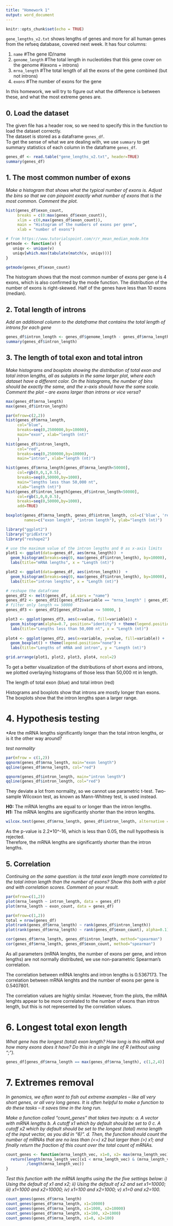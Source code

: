 ```yaml
---
title: "Homework 1"
output: word_document
---
```


```r
knitr::opts_chunk$set(echo = TRUE)
```


`gene_lengths_v2.txt` shows lengths of genes and more for all human genes from the refseq database, covered next week. It has four columns:

1. `name`			#The gene ID/name  
2. `genome_length`	#The total length in nucleotides that this gene cover on the genome #(exons + introns)  
3. `mrna_length`	#The  total length of all the exons of the gene combined (but not introns)  
4. `exons`			#The number of exons for the gene

In this homework, we will try to figure out what the difference is between these, and what the most extreme genes are. 

## 0. Load the dataset  

The given file has a header row, so we need to specify this in the function to load the dataset correctly.  
The dataset is stored as a dataframe `genes_df`.  
To get the sense of what we are dealing with, we use `summary` to get summary statistics of each column in the dataframe `genes_df`.


```r
genes_df <- read.table("gene_lengths_v2.txt", header=TRUE)
summary(genes_df)
```

## 1. The most common number of exons  

*Make a histogram that shows what the typical number of exons is.  Adjust the bins so that we can pinpoint exactly what number of exons that is the most common. Comment the plot.*

```r
hist(genes_df$exon_count,
     breaks = c(0:max(genes_df$exon_count)), 
     xlim = c(0,max(genes_df$exon_count)),
     main = "Histogram of the numbers of exons per gene",
     xlab = "number of exons")

```


```r
# from https://www.tutorialspoint.com/r/r_mean_median_mode.htm
getmode <- function(v) {
   uniqv <- unique(v)
   uniqv[which.max(tabulate(match(v, uniqv)))]
}

getmode(genes_df$exon_count)
```


The histogram shows that the most common number of exons per gene is 4 exons, which is also confirmed by the mode function. The distribution of the number of exons is right-skewed. Half of the genes have less than 10 exons (median). 


## 2. Total length of introns  

*Add an additional column to the dataframe that contains the total length of introns for each gene*

```r
genes_df$intron_length <- genes_df$genome_length - genes_df$mrna_length
summary(genes_df$intron_length)
```

## 3. The length of total exon and total intron  

*Make histograms and boxplots showing the distribution of total exon and total intron lengths, all as subplots in the same larger plot, where each dataset have a different color.  On the histograms, the number of bins should be exactly the same, and the x-axis should have the same scale.*
*Comment the plot – are exons larger than introns or vice versa?*


```r
max(genes_df$mrna_length)
max(genes_df$intron_length)
```


```r
par(mfrow=c(2,2))
hist(genes_df$mrna_length, 
     col="blue", 
     breaks=seq(0,2500000,by=10000), 
     main="exon", xlab="length (nt)"
     )
hist(genes_df$intron_length, 
     col="red", 
     breaks=seq(0,2500000,by=10000),
     main="intron", xlab="length (nt)")

hist(genes_df$mrna_length[genes_df$mrna_length<50000], 
     col=rgb(0,0,1,0.5), 
     breaks=seq(0,50000,by=1000),
     main="lengths less than 50,000 nt",
     xlab="length (nt)")
hist(genes_df$intron_length[genes_df$intron_length<50000], 
     col=rgb(1,0,0,0.5), 
     breaks=seq(0,50000,by=1000), 
     add=TRUE)

boxplot(genes_df$mrna_length, genes_df$intron_length, col=c('blue', 'red'),
        names=c("exon length", "intron length"), ylab="length (nt)")

```


```r
library("ggplot2")
library("gridExtra")
library("reshape2")

# use the maximum value of the intron lengths and 0 as x-axis limits
plot1 <- ggplot(data=genes_df, aes(mrna_length))  +
  geom_histogram(breaks=seq(0, max(genes_df$intron_length), by=10000), fill="salmon") +
  labs(title="mRNA lengths", x = "Length (nt)")

plot2 <- ggplot(data=genes_df, aes(intron_length))  +
  geom_histogram(breaks=seq(0, max(genes_df$intron_length), by=10000), fill="turquoise") +
  labs(title="intron lengths", x = "Length (nt)")

# reshape the dataframe
genes_df2 <- melt(genes_df, id.vars = "name")
genes_df2 <- genes_df2[(genes_df2$variable == "mrna_length" | genes_df2$variable == "intron_length"), ]
# filter only length <= 50000
genes_df3 <- genes_df2[genes_df2$value <= 50000, ]

plot3 <- ggplot(genes_df3, aes(x=value, fill=variable)) +
  geom_histogram(alpha=0.7, position="identity") + theme(legend.position="top") + 
  labs(title="Lengths less than 50,000 nt", x = "Length (nt)")
  
plot4 <- ggplot(genes_df2, aes(x=variable, y=value, fill=variable)) +
  geom_boxplot() + theme(legend.position="none") + 
  labs(title="Lengths of mRNA and intron", y = "Length (nt)")

grid.arrange(plot1, plot2, plot3, plot4, ncol=2)

```

To get a better visualization of the distributions of short exons and introns, we plotted overlaying histograms of those less than 50,000 nt in length.

The length of total exon (blue) and total intron (red)


Histograms and boxplots show that introns are mostly longer than exons. The boxplots show that the intron lengths span a larger range. 


# 4. Hypothesis testing  

*Are the mRNA lengths significantly longer than the total intron lengths, or is it the other way around? 

*test normality*

```r
par(mfrow = c(1,2))
qqnorm(genes_df$mrna_length, main="exon length")
qqline(genes_df$mrna_length, col="red")

qqnorm(genes_df$intron_length, main="intron length")
qqline(genes_df$intron_length, col="red")

```

They deviate a lot from normality, so we cannot use parametric t-test. Two-sample Wilcoxon test, as known as Mann-Whitney test, is used instead.

**H0:** The mRNA lengths are equal to or longer than the intron lengths.  
**H1:** The mRNA lengths are significantly shorter than the intron lengths.


```r
wilcox.test(genes_df$mrna_length, genes_df$intron_length, alternative = "less", paired = FALSE)
```

As the p-value is 2.2\*10^-16, which is less than 0.05, the null hypothesis is rejected.  
Therefore, the mRNA lengths are significantly shorter than the intron lengths.

## 5. Correlation  

*Continuing on the same question: is the total exon length more correlated to the total intron length than the number of exons? Show this both with a plot and with correlation scores. Comment on your result.*

```r
par(mfrow=c(1,2))
plot(mrna_length ~ intron_length, data = genes_df)
plot(mrna_length ~ exon_count, data = genes_df)
```

```r
par(mfrow=c(1,2))
total = nrow(genes_df)
plot(rank(genes_df$mrna_length) ~ rank(genes_df$intron_length))
plot(rank(genes_df$mrna_length) ~ rank(genes_df$exon_count), alpha=0.1)
```

```r
cor(genes_df$mrna_length, genes_df$intron_length, method="spearman")
cor(genes_df$mrna_length, genes_df$exon_count, method="spearman")
```

As all parameters (mRNA lenghts, the number of exons per gene, and intron lengths) are not normally distributed, we use non-parametric Spearman's correlation.

The correlation between mRNA lenghts and intron lengths is 0.5367173.
The correlation between mRNA lenghts and the number of exons per gene is 0.5407801.

The correlation values are highly similar. However, from the plots, the mRNA lenghts appear to be more correlated to the number of exons than intron length, but this is not represented by the correlation values.


# 6. Longest total exon length  

*What gene has the longest (total) exon length? How long is this mRNA and how many exons does it have?  Do this in a single line of R (without using “;”).* 

```r
genes_df[genes_df$mrna_length == max(genes_df$mrna_length), c(1,2,4)]
```

# 7. Extremes removal  

*In genomics, we often want to fish out extreme examples – like all very short genes, or all very long genes. It is often helpful to make a function to do these tasks – it saves time in the long run.*

*Make a function called “count_genes” that takes two inputs:
a.	A vector with mRNA lengths 
b.	A cutoff x1 which by default should be set to 0
c.	A cutoff x2 which by default should be set to the longest (total) mrna length of the input vector, as you did in “6)”. 
d.	Then, the function should count the number of mRNAs that are no less than (<=) x2 but larger than (>) x1; and finally return the fraction of this count over the total count of mRNAs.*

```r
count_genes <- function(mrna_length_vec, x1=0, x2= max(mrna_length_vec)){
  return(length(mrna_length_vec[(x1 < mrna_length_vec) & (mrna_length_vec <= x2)])
         /length(mrna_length_vec))
}
```


*Test this function with the mRNA lengths using the the five settings below:
i)	Using the default of  x1 and x2; 
ii)	Using the default of  x2 and set x1=10000;
iii)	x1=1000 and x2=10000;
iv)	x1=100 and x2=1000; 
v)	x1=0 and x2=100.*


```r
count_genes(genes_df$mrna_length)
count_genes(genes_df$mrna_length, x1=10000)
count_genes(genes_df$mrna_length, x1=1000, x2=10000)
count_genes(genes_df$mrna_length, x1=100, x2=1000)
count_genes(genes_df$mrna_length, x1=0, x2=100)
```

